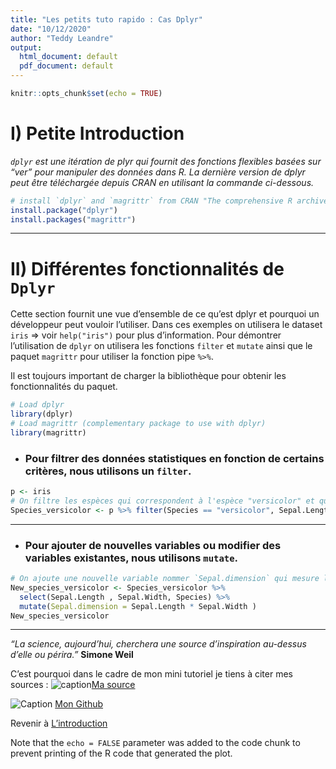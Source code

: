 ---
title: "Les petits tuto rapido : Cas Dplyr"
date: "10/12/2020"
author: "Teddy Leandre"
output: 
  html_document: default
  pdf_document: default
---

```{r setup, include=FALSE}
knitr::opts_chunk$set(echo = TRUE)
```

# **I) Petite Introduction** {#anchor}
*`dplyr` est une itération de plyr qui fournit des fonctions flexibles basées sur "ver" pour manipuler des données dans R. La dernière version de dplyr peut être téléchargée depuis CRAN en utilisant la commande ci-dessous. *
```{r eval=FALSE}
# install `dplyr` and `magrittr` from CRAN "The comprehensive R archive network" 
install.package("dplyr")
install.packages("magrittr")
```

***

# **II) Différentes fonctionnalités de `Dplyr`**
Cette section fournit une vue d'ensemble de ce qu'est dplyr et pourquoi un développeur peut vouloir l'utiliser. 
Dans ces exemples on utilisera le dataset `iris` => voir `help("iris")` pour plus d'information. 
Pour démontrer l'utilisation de `dplyr` on utilisera les fonctions `filter` et `mutate` ainsi que le paquet `magrittr` pour utiliser la fonction pipe `%>%`.

Il est toujours important de charger la bibliothèque pour obtenir les fonctionnalités du paquet.
```{r  echo=TRUE}
# Load dplyr 
library(dplyr)
# Load magrittr (complementary package to use with dplyr)
library(magrittr)

```
  + ### Pour filtrer des données statistiques en fonction de certains critères, nous utilisons un `filter`. 
```{r dplyr1}
p <- iris
# On filtre les espèces qui correspondent à l'espèce "versicolor" et qui sont supérieur à 3 cm en longueur et en largeur
Species_versicolor <- p %>% filter(Species == "versicolor", Sepal.Length > 3, Sepal.Width > 3)
```
  ***
  
  + ### Pour ajouter de nouvelles variables ou modifier des variables existantes, nous utilisons `mutate`.
```{r dplyr2}
# On ajoute une nouvelle variable nommer `Sepal.dimension` qui mesure l'aire des sépales d'une fleur pour l'espèce "versicolor"
New_species_versicolor <- Species_versicolor %>%
  select(Sepal.Length , Sepal.Width, Species) %>%
  mutate(Sepal.dimension = Sepal.Length * Sepal.Width )
New_species_versicolor
```
***
  
*"La science, aujourd'hui, cherchera une source d'inspiration au-dessus d'elle ou périra."* **Simone Weil**

C'est pourquoi dans le cadre de mon mini tutoriel je tiens à citer mes sources : 
![caption](ampoule.png)[Ma source](https://riptutorial.com/fr/r/topic/4250/dplyr)
    

![Caption](favicon-github.ico) [Mon Github](https://github.com/pelopelo1/PSBX.git)

Revenir à [L'introduction](#anchor)





Note that the `echo = FALSE` parameter was added to the code chunk to prevent printing of the R code that generated the plot.
